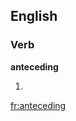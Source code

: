 
==English==

===Verb===
'''anteceding'''

# {{present participle of|[[antecede]]}}

[[fr:anteceding]]
